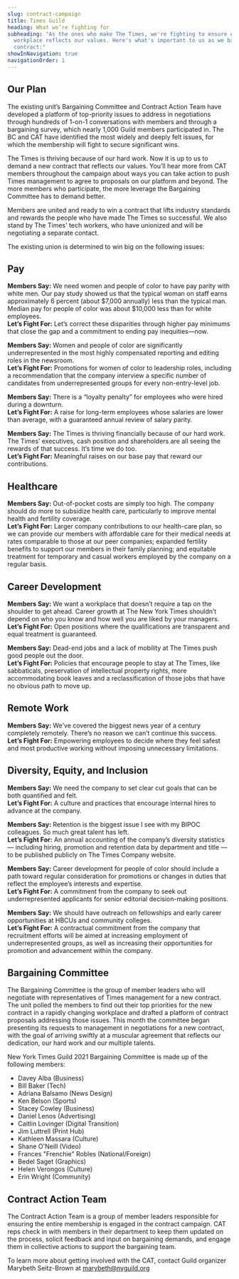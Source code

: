 ```yaml
---
slug: contract-campaign
title: Times Guild
heading: What we’re fighting for
subheading: "As the ones who make The Times, we're fighting to ensure our
  workplace reflects our values. Here's what's important to us as we bargain our
  contract:"
showInNavigation: true
navigationOrder: 1
---
```

## Our Plan

The existing unit’s Bargaining Committee and Contract Action Team have developed a platform of top-priority issues to address in negotiations through hundreds of 1-on-1 conversations with members and through a bargaining survey, which nearly 1,000 Guild members participated in. The BC and CAT have identified the most widely and deeply felt issues, for which the membership will fight to secure significant wins.

The Times is thriving because of our hard work. Now it is up to us to demand a new contract that reflects our values. You’ll hear more from CAT members throughout the campaign about ways you can take action to push Times management to agree to proposals on our platform and beyond. The more members who participate, the more leverage the Bargaining Committee has to demand better.

Members are united and ready to win a contract that lifts industry standards and rewards the people who have made The Times so successful. We also stand by The Times' tech workers, who have unionized and will be negotiating a separate contact.

The existing union is determined to win big on the following issues:

## Pay

**Members Say:** We need women and people of color to have pay parity with white men. Our pay study showed us that the typical woman on staff earns approximately 6 percent (about $7,000 annually) less than the typical man. Median pay for people of color was about $10,000 less than for white employees.\
**Let’s Fight For:** Let’s correct these disparities through higher pay minimums that close the gap and a commitment to ending pay inequities—now.

**Members Say:** Women and people of color are significantly underrepresented in the most highly compensated reporting and editing roles in the newsroom.\
**Let’s Fight For:** Promotions for women of color to leadership roles, including a recommendation that the company interview a specific number of candidates from underrepresented groups for every non-entry-level job. 

**Members Say:** There is a “loyalty penalty” for employees who were hired during a downturn.\
**Let’s Fight For:** A raise for long-term employees whose salaries are lower than average, with a guaranteed annual review of salary parity. 

**Members Say:** The Times is thriving financially because of our hard work. The Times’ executives, cash position and shareholders are all seeing the rewards of that success. It’s time we do too.\
**Let’s Fight For:** Meaningful raises on our base pay that reward our contributions.

## Healthcare

**Members Say:** Out-of-pocket costs are simply too high. The company should do more to subsidize health care, particularly to improve mental health and fertility coverage.\
**Let’s Fight For:** Larger company contributions to our health-care plan, so we can provide our members with affordable care for their medical needs at rates comparable to those at our peer companies; expanded fertility benefits to support our members in their family planning; and equitable treatment for temporary and casual workers employed by the company on a regular basis.

## Career Development

**Members Say:** We want a workplace that doesn’t require a tap on the shoulder to get ahead. Career growth at The New York Times shouldn’t depend on who you know and how well you are liked by your managers.\
**Let’s Fight For:** Open positions where the qualifications are transparent and equal treatment is guaranteed.

**Members Say:** Dead-end jobs and a lack of mobility at The Times push good people out the door.\
**Let’s Fight For:** Policies that encourage people to stay at The Times, like sabbaticals, preservation of intellectual property rights, more accommodating book leaves and a reclassification of those jobs that have no obvious path to move up.

## Remote Work

**Members Say:** We’ve covered the biggest news year of a century completely remotely. There’s no reason we can’t continue this success.\
**Let’s Fight For:** Empowering employees to decide where they feel safest and most productive working without imposing unnecessary limitations.

## Diversity, Equity, and Inclusion

**Members Say:** We need the company to set clear cut goals that can be both quantified and felt.\
**Let’s Fight For:** A culture and practices that encourage internal hires to advance at the company.

**Members Say:** Retention is the biggest issue I see with my BIPOC colleagues. So much great talent has left.\
**Let’s Fight For:** An annual accounting of the company’s diversity statistics — including hiring, promotion and retention data by department and title — to be published publicly on The Times Company website.

**Members Say:** Career development for people of color should include a path toward regular consideration for promotions or changes in duties that reflect the employee’s interests and expertise.\
**Let’s Fight For:** A commitment from the company to seek out underrepresented applicants for senior editorial decision-making positions.

**Members Say:** We should have outreach on fellowships and early career opportunities at HBCUs and community colleges.\
**Let’s Fight For:** A contractual commitment from the company that recruitment efforts will be aimed at increasing employment of underrepresented groups, as well as increasing their opportunities for promotion and advancement within the company.

## Bargaining Committee

The Bargaining Committee is the group of member leaders who will negotiate with representatives of Times management for a new contract. The unit polled the members to find out their top priorities for the new contract in a rapidly changing workplace and drafted a platform of contract proposals addressing those issues. This month the committee began presenting its requests to management in negotiations for a new contract, with the goal of arriving swiftly at a muscular agreement that reflects our dedication, our hard work and our multiple talents.

New York Times Guild 2021 Bargaining Committee is made up of the following members:

* Davey Alba (Business)
* Bill Baker (Tech)
* Adriana Balsamo (News Design)
* Ken Belson (Sports)
* Stacey Cowley (Business)
* Daniel Lenos (Advertising)
* Caitlin Lovinger (Digital Transition)
* Jim Luttrell (Print Hub)
* Kathleen Massara (Culture)
* Shane O'Neill (Video)
* Frances "Frenchie" Robles (National/Foreign)
* Bedel Saget (Graphics)
* Helen Verongos (Culture)
* Erin Wright (Community)

## Contract Action Team

The Contract Action Team is a group of member leaders responsible for ensuring the entire membership is engaged in the contract campaign. CAT reps check in with members in their department to keep them updated on the process, solicit feedback and input on bargaining demands, and engage them in collective actions to support the bargaining team.

To learn more about getting involved with the CAT, contact Guild organizer Marybeth Seitz-Brown at [marybeth@nyguild.org](mailto:marybeth@nyguild.org)